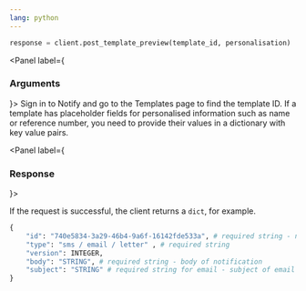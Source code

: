 ```yaml
---
lang: python
---
```


```python
response = client.post_template_preview(template_id, personalisation)
```

<Panel label={<H3 appearAs={H5}>Arguments</H3>}>
  <Parameters>
    <Parameter required name="template_id" kind="String">
      Sign in to Notify and go to the Templates page to find the template
      ID.
    </Parameter>
    <Parameter optional name="personalisation" kind="dict">
      If a template has placeholder fields for personalised information such as
      name or reference number, you need to provide their values in a dictionary
      with key value pairs.
    </Parameter>
  </Parameters>
</Panel>

<Panel label={<H3 appearAs={H5}>Response</H3>}>

If the request is successful, the client returns a `dict`, for example.

```python
{
    "id": "740e5834-3a29-46b4-9a6f-16142fde533a", # required string - notification ID
    "type": "sms / email / letter" , # required string
    "version": INTEGER,
    "body": "STRING", # required string - body of notification
    "subject": "STRING" # required string for email - subject of email
}
```

</Panel>
